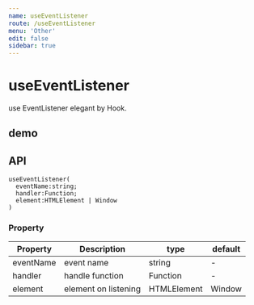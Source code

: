 ```yaml
---
name: useEventListener
route: /useEventListener
menu: 'Other'
edit: false
sidebar: true
---
```


# useEventListener

use EventListener elegant by Hook.

## demo

<JackBox jsCode={Demo1CodeJsx} tsCode={Demo1CodeTsx} demoName='使用示例' description='请按下键盘查看效果。'>
  <Demo1 />
</JackBox>

## API

```
useEventListener(
  eventName:string;
  handler:Function;
  element:HTMLElement | Window
)
```

### Property

| Property    | Description     | type                   | default |
|---------|----------|------------------------|--------|
| eventName | event name | string | -      |
| handler | handle function | Function | -      |
| element | element on listening | HTMLElement | Window | window     |
